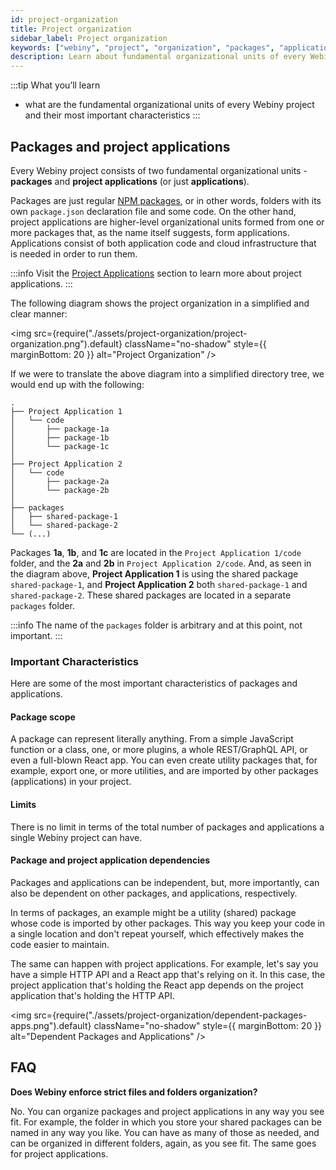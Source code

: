 ```yaml
---
id: project-organization
title: Project organization
sidebar_label: Project organization
keywords: ["webiny", "project", "organization", "packages", "applications"]
description: Learn about fundamental organizational units of every Webiny project.
---
```



:::tip What you’ll learn
- what are the fundamental organizational units of every Webiny project and their most important characteristics
:::

<!--
## Webiny Project
Everything starts with a **Webiny project**, which is what gets created for you (on your local file system) in the [Webiny Installation](/docs/tutorials/install-webiny) process. This is the top organizational unit, which is made of packages and project applications.
-->

## Packages and project applications
Every Webiny project consists of two fundamental organizational units - **packages** and **project applications** (or just **applications**).

Packages are just regular [NPM packages](https://docs.npmjs.com/about-packages-and-modules#about-packages), or in other words, folders with its own `package.json` declaration file and some code.
On the other hand, project applications are higher-level organizational units formed from one or more packages that, as the name itself suggests, form applications. Applications consist of both application code and cloud infrastructure that is needed in order to run them.

:::info
Visit the [Project Applications](/docs/key-topics/project-applications) section to learn more about project applications.
:::

The following diagram shows the project organization in a simplified and clear manner:

<!-- vale off -->

<img
  src={require("./assets/project-organization/project-organization.png").default}
  className="no-shadow"
  style={{ marginBottom: 20 }}
  alt="Project Organization"
/>

<!-- vale on -->

If we were to translate the above diagram into a simplified directory tree, we would end up with the following:

```
.
├── Project Application 1
│   └── code
│       ├── package-1a
│       ├── package-1b
│       └── package-1c
│  
├── Project Application 2
│   └── code
│       ├── package-2a
│       └── package-2b
│  
├── packages
│   ├── shared-package-1
│   └── shared-package-2
└── (...)
```

Packages **1a**, **1b**, and **1c** are located in the `Project Application 1/code` folder, and the **2a** and **2b** in `Project Application 2/code`. And, as seen in the diagram above, **Project Application 1** is using the shared package `shared-package-1`, and **Project Application 2** both `shared-package-1` and `shared-package-2`. These shared packages are located in a separate `packages` folder.

:::info
The name of the `packages` folder is arbitrary and at this point, not important.
:::

### Important Characteristics
Here are some of the most important characteristics of packages and applications.

#### Package scope

A package can represent literally anything. From a simple JavaScript function or a class, one, or more plugins, a whole REST/GraphQL API, or even a full-blown React app. You can even create utility packages that, for example, export one, or more utilities, and are imported by other packages (applications) in your project.

#### Limits

There is no limit in terms of the total number of packages and applications a single Webiny project can have.

#### Package and project application dependencies

Packages and applications can be independent, but, more importantly, can also be dependent on other packages, and applications, respectively.

In terms of packages, an example might be a utility (shared) package whose code is imported by other packages. This way you keep your code in a single location and don't repeat yourself, which effectively makes the code easier to maintain.

The same can happen with project applications. For example, let's say you have a simple HTTP API and a React app that's relying on it. In this case, the project application that's holding the React app depends on the project application that's holding the HTTP API.

<!-- vale off -->

<img
  src={require("./assets/project-organization/dependent-packages-apps.png").default}
  className="no-shadow"
  style={{ marginBottom: 20 }}
  alt="Dependent Packages and Applications"
/>

<!-- vale on -->

## FAQ

**Does Webiny enforce strict files and folders organization?**

No. You can organize packages and project applications in any way you see fit. For example, the folder in which you store your shared packages can be named in any way you like. You can have as many of those as needed, and can be organized in different folders, again, as you see fit. The same goes for project applications.

